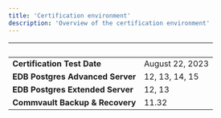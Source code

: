 ```yaml
---
title: 'Certification environment'
description: 'Overview of the certification environment'
---
```


|  &nbsp;    | &nbsp; |
| ----------- | ----------- |
| **Certification Test Date**      | August 22, 2023      |
| **EDB Postgres Advanced Server**      | 12, 13, 14, 15       |
| **EDB Postgres Extended Server**      | 12, 13       |
| **Commvault Backup & Recovery**  |  11.32     |
